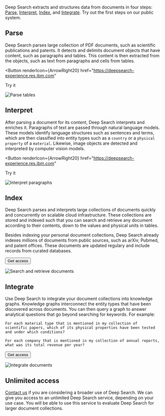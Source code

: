 
<Row>
<Column colMd={8} colLg={8}>
<PageDescription>

Deep Search extracts and structures data from documents in four steps: [Parse](#parse), [Interpret](#interpret), [Index](#index), and [Integrate](#integrate).
Try out the first steps on our public system.

</PageDescription>

</Column>
<Column colMd={4} colLg={4}>

<ResourceCard
  className="big-try-button"
  title="Try Deep Search now"
  actionIcon="arrowRight"
  href="https://deepsearch-experience.res.ibm.com"
  color="dark"
/>

</Column>
</Row>

## Parse

<Row>
<Column colMd={4} colLg={4}>

Deep Search parses large collection of PDF documents, such as scientific publications and patents.
It detects and delimits document objects that have content, such as paragraphs and tables.
This content is then extracted from the objects, such as text from paragraphs and cells from tables.

<Button
  renderIcon={ArrowRight20}
  href="https://deepsearch-experience.res.ibm.com"
>
  Try it
</Button>

</Column>
<Column colMd={8} colLg={8}>

![Parse tables](images/parse-tables.png)

</Column>
</Row>

## Interpret

<Row>
<Column colMd={4} colLg={4}>

After parsing a document for its content, Deep Search interprets and enriches it.
Paragraphs of text are passed through natural language models.
These models identify language structures such as sentences and terms,
which are then classified into entity types such as a `country` or a `physical property` of a `material`.
Likewise, image objects are detected and interpreted by computer vision models.

<Button
  renderIcon={ArrowRight20}
  href="https://deepsearch-experience.res.ibm.com"
>
  Try it
</Button>

</Column>
<Column colMd={8} colLg={8}>

![Interpret paragraphs](images/interpret-paragraphs.png)

</Column>
</Row>

## Index

<Row>
<Column colMd={4} colLg={4}>
Deep Search parses and interprets large collections of documents quickly and concurrently on scalable cloud infrastructure.
These collections are stored and indexed such that you can search and retrieve any
document according to their contents, down to the values and physical units in tables.

Besides indexing your personal document collections,
Deep Search already indexes millions of documents from public sources, such as arXiv, Pubmed, and patent offices.
These documents are updated regulary and include records from curated databases.

<Button kind="secondary" renderIcon={ArrowDown20} href="#unlimited-access">
  Get access
</Button>

</Column>
<Column colMd={8} colLg={8}>

![Search and retrieve documents](images/indexed-search.png)

</Column>
</Row>

## Integrate

<Row>
<Column colMd={4} colLg={4}>
Use Deep Search to integrate your document collections into knowledge graphs.
Knowledge graphs interconnect the entity types that have been discovered across documents.
You can then query a graph to answer analytical questions that go beyond searching for keywords. For example: <br />

`For each material type that is mentioned in my collection of scientific papers, which of its physical properties have been tested and under which conditions?`

`For each company that is mentioned in my collection of annual reports, what was its total revenue per year?`

<Button kind="secondary" renderIcon={ArrowDown20} href="#unlimited-access">
  Get access
</Button>

</Column>
<Column colMd={8} colLg={8}>

![Integrate documents](images/integrate.png)

</Column>
</Row>

## Unlimited access

[Contact us](mailto:deepsearch-core@zurich.ibm.com) if you are considering a broader use of Deep Search.
We can give you access to an unlimited Deep Search service, depending on your use case.
You will be able to use this service to evaluate Deep Search for larger document collections.
